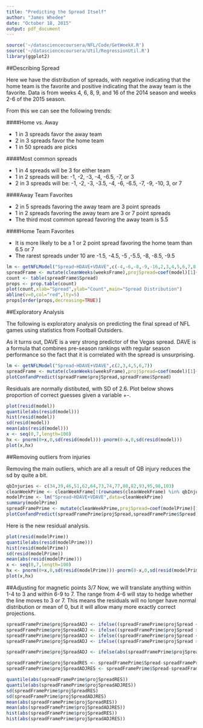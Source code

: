 ```yaml
---
title: "Predicting the Spread Itself"
author: "James Whedee"
date: "October 18, 2015"
output: pdf_document
---
```

```r
source('~/datasciencecoursera/NFL/Code/GetWeekX.R')
source('~/datasciencecoursera/Util/RegressionUtil.R')
library(ggplot2)
```

##Describing Spread

Here we have the distribution of spreads, with negative indicating that the home team is the favorite and positive indicating that the away team is the favorite. Data is from weeks 4, 6, 8, 9, and 16 of the 2014 season and weeks 2-6 of the 2015 season.

From this we can see the following trends:

####Home vs. Away

* 1 in 3 spreads favor the away team
* 2 in 3 spreads favor the home team
* 1 in 50 spreads are picks

####Most common spreads

* 1 in 4 spreads will be 3 for either team
* 1 in 2 spreads will be: -1, -2, -3, -4, -6.5, -7, or 3
* 2 in 3 spreads will be: -1, -2, -3, -3.5, -4, -6, -6.5, -7, -9, -10, 3, or 7

####Away Team Favorites

* 2 in 5 spreads favoring the away team are 3 point spreads
* 1 in 2 spreads favoring the away team are 3 or 7 point spreads
* The third most common spread favoring the away team is 5.5

####Home Team Favorites

* It is more likely to be a 1 or 2 point spread favoring the home team than 6.5 or 7
* The rarest spreads under 10 are -1.5, -4.5, -5 ,-5.5, -8, -8.5, -9.5

```r
lm <- getNFLModel("Spread~HDAVE+VDAVE",c(-4,-6,-8,-9,-16,2,3,4,5,6,7,8,9))
spreadFrame <- mutate(cleanWeeks(weeksFrame),projSpread=coef(model)[1]+coef(model)[2]*cleanWeekFrame$HDAVE+coef(model)[3]*cleanWeekFrame$VDAVE)
count <- table(spreadFrame$Spread)
props <- prop.table(count)
plot(count,xlab="Spread",ylab="Count",main="Spread Distribution")
abline(v=0,col="red",lty=5)
props[order(props,decreasing=TRUE)]
```

##Exploratory Analysis

The following is exploratory analysis on predicting the final spread of NFL games using statistics from Football Outsiders.

As it turns out, DAVE is a very strong predictor of the Vegas spread. DAVE is a formula that combines pre-season rankings with regular season performance so the fact that it is correlated with the spread is unsurprising.

```r
lm <- getNFLModel("Spread~HDAVE+VDAVE",c(2,3,4,5,6,7))
spreadFrame <- mutate(cleanWeeks(weeksFrame),projSpread=coef(model)[1]+coef(model)[2]*cleanWeekFrame$HDAVE+coef(model)[3]*cleanWeekFrame$VDAVE)
plotConfandPredict(spreadFrame$projSpread,spreadFrame$Spread)
```

Residuals are normally distibuted, with SD of 2.6. Plot below shows proportion of correct guesses given a variable +-.
```r
plot(resid(model))
quantile(abs(resid(model)))
hist(resid(model))
sd(resid(model))
mean(abs(resid(model)))
x <- seq(0,7,length=100)
hx <- pnorm(0+x,0,sd(resid(model)))-pnorm(0-x,0,sd(resid(model)))
plot(x,hx)
```

##Removing outliers from injuries

Removing the main outliers, which are all a result of QB injury reduces the sd by quite a bit.

```r
qbInjuries <- c(34,39,46,51,62,64,73,74,77,80,82,93,95,98,103)
cleanWeekPrime <- cleanWeekFrame[!(rownames(cleanWeekFrame) %in% qbInjuries),]
modelPrime <- lm("Spread~HDAVE+VDAVE",data=cleanWeekPrime)
summary(modelPrime)
spreadFramePrime <- mutate(cleanWeekPrime,projSpread=coef(modelPrime)[1]+coef(modelPrime)[2]*cleanWeekPrime$HDAVE+coef(modelPrime)[3]*cleanWeekPrime$VDAVE)
plotConfandPredict(spreadFramePrime$projSpread,spreadFramePrime$Spread)
```

Here is the new residual analysis.
```r
plot(resid(modelPrime))
quantile(abs(resid(modelPrime)))
hist(resid(modelPrime))
sd(resid(modelPrime))
mean(abs(resid(modelPrime)))
x <- seq(0,7,length=100)
hx <- pnorm(0+x,0,sd(resid(modelPrime)))-pnorm(0-x,0,sd(resid(modelPrime)))
plot(x,hx)
```

##Adjusting for magnetic points 3/7
Now, we will translate anything within 1-4 to 3 and within 6-9 to 7. The range from 4-6 will stay to hedge whether the line moves to 3 or 7. This means the residuals will no longer have normal distribution or mean of 0, but it will allow many more exactly correct projections.
```r
spreadFramePrime$projSpreadADJ <- ifelse((spreadFramePrime$projSpread < -1) & (spreadFramePrime$projSpread > -4),-3,spreadFramePrime$projSpread)
spreadFramePrime$projSpreadADJ <- ifelse((spreadFramePrime$projSpread > 1) & (spreadFramePrime$projSpread < 4),3,spreadFramePrime$projSpreadADJ)
spreadFramePrime$projSpreadADJ <- ifelse((spreadFramePrime$projSpread < -6) & (spreadFramePrime$projSpread > -9),-7,spreadFramePrime$projSpreadADJ)
spreadFramePrime$projSpreadADJ <- ifelse((spreadFramePrime$projSpread > 6) & (spreadFramePrime$projSpread < 9),7,spreadFramePrime$projSpreadADJ)

spreadFramePrime$projSpreadADJ <- ifelse(abs(spreadFramePrime$projSpreadADJ)<1,round(spreadFramePrime$projSpreadADJ) ,round(spreadFramePrime$projSpreadADJ/0.5)*0.5)

spreadFramePrime$projSpreadRES <- spreadFramePrime$Spread-spreadFramePrime$projSpread
spreadFramePrime$projSpreadADJRES <- spreadFramePrime$Spread-spreadFramePrime$projSpreadADJ
```

```r
quantile(abs(spreadFramePrime$projSpreadRES))
quantile(abs(spreadFramePrime$projSpreadADJRES))
sd(spreadFramePrime$projSpreadRES)
sd(spreadFramePrime$projSpreadADJRES)
mean(abs(spreadFramePrime$projSpreadRES))
mean(abs(spreadFramePrime$projSpreadADJRES))
hist(abs(spreadFramePrime$projSpreadRES))
hist(abs(spreadFramePrime$projSpreadADJRES))
```
